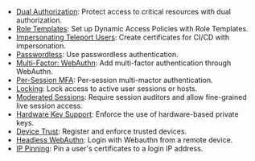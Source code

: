 - [Dual Authorization](../admin-guides/access-controls/guides/dual-authz.mdx): Protect access to critical resources with dual authorization.
- [Role Templates](../admin-guides/access-controls/guides/role-templates.mdx): Set up Dynamic Access Policies with Role Templates.
- [Impersonating Teleport Users](../admin-guides/access-controls/guides/impersonation.mdx): Create certificates for CI/CD with impersonation.
- [Passwordless](../admin-guides/access-controls/guides/passwordless.mdx): Use passwordless authentication.
- [Multi-Factor: WebAuthn](../admin-guides/access-controls/guides/webauthn.mdx): Add multi-factor authentication through WebAuthn.
- [Per-Session MFA](../admin-guides/access-controls/guides/per-session-mfa.mdx): Per-session multi-mactor authentication.
- [Locking](../admin-guides/access-controls/guides/locking.mdx): Lock access to active user sessions or hosts.
- [Moderated Sessions](../admin-guides/access-controls/guides/moderated-sessions.mdx): Require session auditors and allow fine-grained live session access.
- [Hardware Key Support](../admin-guides/access-controls/guides/hardware-key-support.mdx): Enforce the use of hardware-based private keys.
- [Device Trust](../admin-guides/access-controls/device-trust/guide.mdx): Register and enforce trusted devices.
- [Headless WebAuthn](../admin-guides/access-controls/guides/headless.mdx): Login with Webauthn from a remote device.
- [IP Pinning](../admin-guides/access-controls/guides/ip-pinning.mdx): Pin a user's certificates to a login IP address.
